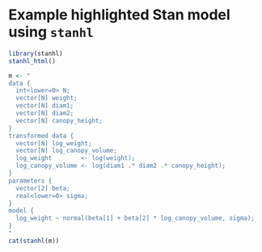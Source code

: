 # Example highlighted Stan model using `stanhl`


```r
library(stanhl)
stanhl_html()
```


```r
m <- "
data {
  int<lower=0> N;
  vector[N] weight;
  vector[N] diam1;
  vector[N] diam2;
  vector[N] canopy_height;
}
transformed data {
  vector[N] log_weight;
  vector[N] log_canopy_volume;
  log_weight        <- log(weight);
  log_canopy_volume <- log(diam1 .* diam2 .* canopy_height);
}
parameters {
  vector[2] beta;
  real<lower=0> sigma;
}
model {
  log_weight ~ normal(beta[1] + beta[2] * log_canopy_volume, sigma);
}
"
cat(stanhl(m))

```
